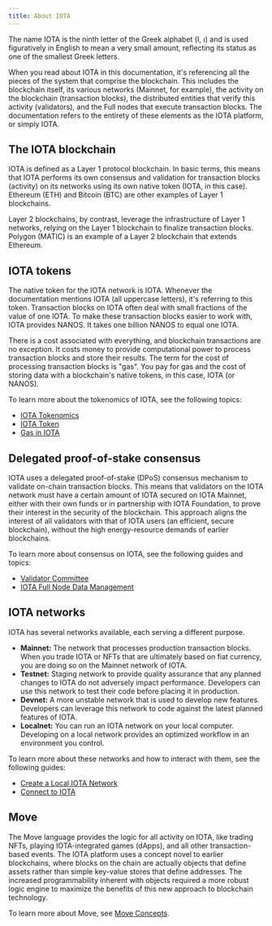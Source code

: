 ```yaml
---
title: About IOTA
---
```



The name IOTA is the ninth letter of the Greek alphabet (Ι, ι) and is used figuratively in English to mean a very small amount, reflecting its status as one of the smallest Greek letters.

When you read about IOTA in this documentation, it's referencing all the pieces of the system that comprise the blockchain. This includes the blockchain itself, its various networks (Mainnet, for example), the activity on the blockchain (transaction blocks), the distributed entities that verify this activity (validators), and the Full nodes that execute transaction blocks. The documentation refers to the entirety of these elements as the IOTA platform, or simply IOTA.

## The IOTA blockchain

IOTA is defined as a Layer 1 protocol blockchain. In basic terms, this means that IOTA performs its own consensus and validation for transaction blocks (activity) on its networks using its own native token (IOTA, in this case). Ethereum (ETH) and Bitcoin (BTC) are other examples of Layer 1 blockchains.

Layer 2 blockchains, by contrast, leverage the infrastructure of Layer 1 networks, relying on the Layer 1 blockchain to finalize transaction blocks. Polygon (MATIC) is an example of a Layer 2 blockchain that extends Ethereum.

## IOTA tokens

The native token for the IOTA network is IOTA. Whenever the documentation mentions IOTA (all uppercase letters), it's referring to this token. Transaction blocks on IOTA often deal with small fractions of the value of one IOTA. To make these transaction blocks easier to work with, IOTA provides NANOS. It takes one billion NANOS to equal one IOTA.

There is a cost associated with everything, and blockchain transactions are no exception. It costs money to provide computational power to process transaction blocks and store their results. The term for the cost of processing transaction blocks is "gas". You pay for gas and the cost of storing data with a blockchain's native tokens, in this case, IOTA (or NANOS).

To learn more about the tokenomics of IOTA, see the following topics:

- [IOTA Tokenomics](./tokenomics.mdx)
- [IOTA Token](./tokenomics/iota-coin.mdx)
- [Gas in IOTA](./tokenomics/gas-in-iota.mdx)

## Delegated proof-of-stake consensus

IOTA uses a delegated proof-of-stake (DPoS) consensus mechanism to validate on-chain transaction blocks. This means that validators on the IOTA network must have a certain amount of IOTA secured on IOTA Mainnet, either with their own funds or in partnership with IOTA Foundation, to prove their interest in the security of the blockchain. This approach aligns the interest of all validators with that of IOTA users (an efficient, secure blockchain), without the high energy-resource demands of earlier blockchains.

To learn more about consensus on IOTA, see the following guides and topics:

- [Validator Committee](../operator/validator-committee.mdx)
- [IOTA Full Node Data Management](../operator/data-management.mdx) 
  


## IOTA networks

IOTA has several networks available, each serving a different purpose.

- **Mainnet:** The network that processes production transaction blocks. When you trade IOTA or NFTs that are ultimately based on fiat currency, you are doing so on the Mainnet network of IOTA.
- **Testnet:** Staging network to provide quality assurance that any planned changes to IOTA do not adversely impact performance. Developers can use this network to test their code before placing it in production.
- **Devnet:** A more unstable network that is used to develop new features. Developers can leverage this network to code against the latest planned features of IOTA.
- **Localnet:** You can run an IOTA network on your local computer. Developing on a local network provides an optimized workflow in an environment you control.

To learn more about these networks and how to interact with them, see the following guides:

- [Create a Local IOTA Network](../developer/getting-started/local-network.mdx)
- [Connect to IOTA](../developer/getting-started/connect.mdx)

## Move

The Move language provides the logic for all activity on IOTA, like trading NFTs, playing IOTA-integrated games (dApps), and all other transaction-based events. The IOTA platform uses a concept novel to earlier blockchains, where blocks on the chain are actually objects that define assets rather than simple key-value stores that define addresses. The increased programmability inherent with objects required a more robust logic engine to maximize the benefits of this new approach to blockchain technology.

To learn more about Move, see [Move Concepts](../developer/iota-101/iota-move-concepts/iota-move-concepts.mdx).
